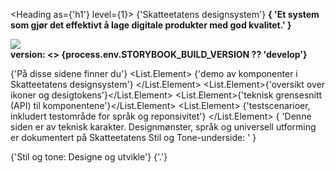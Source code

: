 
<Meta title="Generelt/Introduksjon" />

<Heading as={'h1'} level={1}>
  {'Skatteetatens designsystem'}
</Heading>
<Paragraph hasSpacing>
  <strong>
    {
      'Et system som gjør det effektivt å lage digitale produkter med god kvalitet.'
    }
  </strong>
</Paragraph>

<div className={'introImageContainer'}>
  <img src={imageUrl} />
</div>
<Paragraph hasSpacing>
  <b>
    version:
    <> {process.env.STORYBOOK_BUILD_VERSION ?? 'develop'}</>
  </b>
</Paragraph>

<Paragraph hasSpacing>{'På disse sidene finner du'}</Paragraph>
<List hasSpacing>
  <List.Element>
    {'demo av komponenter i Skatteetatens designsystem'}
  </List.Element>
  <List.Element>{'oversikt over ikoner og desigtokens'}</List.Element>
  <List.Element>{'teknisk grensesnitt (API) til komponentene'}</List.Element>
  <List.Element>
    {'testscenarioer, inkludert testområde for språk og reponsivitet'}
  </List.Element>
</List>
<Paragraph>
  {
    'Denne siden er av teknisk karakter. Designmønster, språk og universell utforming er dokumentert på Skatteetatens Stil og Tone-underside: '
  }
  <Link
    href={'https://www.skatteetaten.no/stilogtone/designe-utvikle/'}
    target={'_blank'}
  >
    {'Stil og tone: Designe og utvikle'}
  </Link>
  {'.'}
</Paragraph>
